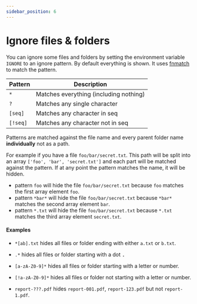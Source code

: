 ```yaml
---
sidebar_position: 6
---
```


# Ignore files & folders

You can ignore some files and folders by setting the environment variable `IGNORE` to an ignore pattern. By default everything is shown.
It uses [fnmatch](https://www.php.net/manual/en/function.fnmatch.php) to match the pattern.

| Pattern  | Description                            |
| -------- | -------------------------------------- |
| `*`      | Matches everything (including nothing) |
| `?`      | Matches any single character           |
| `[seq]`  | Matches any character in seq           |
| `[!seq]` | Matches any character not in seq       |

Patterns are matched against the file name and every parent folder name **individually** not as a path.

For example if you have a file `foo/bar/secret.txt`. This path will be split into an array `['foo', 'bar', 'secret.txt']` and each part will be matched against the pattern. If at any point the pattern matches the name, it will be hidden.

- pattern `foo` will hide the file `foo/bar/secret.txt` because `foo` matches the first array element `foo`.
- pattern `*bar*` will hide the file `foo/bar/secret.txt` because `*bar*` matches the second array element `bar`.
- pattern `*.txt` will hide the file `foo/bar/secret.txt` because `*.txt` matches the third array element `secret.txt`.

#### Examples

- `*[ab].txt` hides all files or folder ending with either `a.txt` or `b.txt`.

- `.*` hides all files or folder starting with a dot <kbd>.</kbd>

- `[a-zA-Z0-9]*` hides all files or folder starting with a letter or number.

- `[!a-zA-Z0-9]*` hides all files or folder not starting with a letter or number.

- `report-???.pdf` hides `report-001.pdf`, `report-123.pdf` but not `report-1.pdf`.


<EnvConfig name="IGNORE" init="<empty>" values="<pattern>" />
